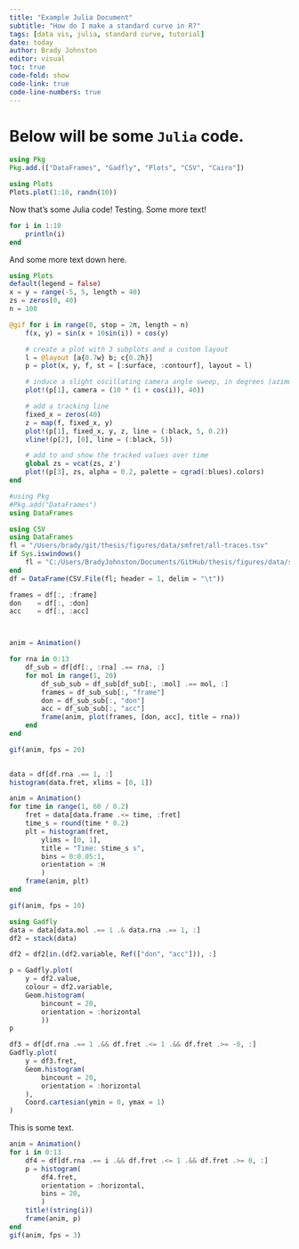 ```yaml
---
title: "Example Julia Document"
subtitle: "How do I make a standard curve in R?"
tags: [data vis, julia, standard curve, tutorial]
date: today
author: Brady Johnston
editor: visual
toc: true
code-fold: show
code-link: true
code-line-numbers: true  
---
```


# Below will be some `Julia` code.

```julia
using Pkg
Pkg.add.(["DataFrames", "Gadfly", "Plots", "CSV", "Cairo"])
```

```julia
using Plots
Plots.plot(1:10, randn(10))
```

Now that's some Julia code!
Testing.
Some more text!

```julia
for i in 1:10
    println(i)
end
```

And some more text down here.

```julia
using Plots
default(legend = false)
x = y = range(-5, 5, length = 40)
zs = zeros(0, 40)
n = 100

@gif for i in range(0, stop = 2π, length = n)
    f(x, y) = sin(x + 10sin(i)) + cos(y)

    # create a plot with 3 subplots and a custom layout
    l = @layout [a{0.7w} b; c{0.2h}]
    p = plot(x, y, f, st = [:surface, :contourf], layout = l)

    # induce a slight oscillating camera angle sweep, in degrees (azimuth, altitude)
    plot!(p[1], camera = (10 * (1 + cos(i)), 40))

    # add a tracking line
    fixed_x = zeros(40)
    z = map(f, fixed_x, y)
    plot!(p[1], fixed_x, y, z, line = (:black, 5, 0.2))
    vline!(p[2], [0], line = (:black, 5))

    # add to and show the tracked values over time
    global zs = vcat(zs, z')
    plot!(p[3], zs, alpha = 0.2, palette = cgrad(:blues).colors)
end
```

```julia
#using Pkg
#Pkg.add("DataFrames")
using DataFrames
```

```julia
using CSV
using DataFrames
fl = "/Users/brady/git/thesis/figures/data/smfret/all-traces.tsv"
if Sys.iswindows() 
    fl = "C:/Users/BradyJohnston/Documents/GitHub/thesis/figures/data/smfret/all-traces.tsv"
end 
df = DataFrame(CSV.File(fl; header = 1, delim = "\t"))
```

```julia
frames = df[:, :frame]
don    = df[:, :don]
acc    = df[:, :acc]



anim = Animation()

for rna in 0:13
    df_sub = df[df[:, :rna] .== rna, :]
    for mol in range(1, 20)
        df_sub_sub = df_sub[df_sub[:, :mol] .== mol, :]
        frames = df_sub_sub[:, "frame"]
        don = df_sub_sub[:, "don"]
        acc = df_sub_sub[:, "acc"]
        frame(anim, plot(frames, [don, acc], title = rna))
    end
end 

gif(anim, fps = 20)
        

```

```julia
data = df[df.rna .== 1, :]
histogram(data.fret, xlims = [0, 1])

anim = Animation()
for time in range(1, 60 / 0.2)
    fret = data[data.frame .<= time, :fret]
    time_s = round(time * 0.2)
    plt = histogram(fret, 
        ylims = [0, 1], 
        title = "Time: $time_s s",
        bins = 0:0.05:1, 
        orientation = :H
        )
    frame(anim, plt)
end

gif(anim, fps = 10)
```

```julia
using Gadfly
data = data[data.mol .== 1 .& data.rna .== 1, :]
df2 = stack(data)

df2 = df2[in.(df2.variable, Ref(["don", "acc"])), :]

p = Gadfly.plot(
    y = df2.value, 
    colour = df2.variable, 
    Geom.histogram(
        bincount = 20, 
        orientation = :horizontal
        ))
p
```

```julia
df3 = df[df.rna .== 1 .&& df.fret .<= 1 .&& df.fret .>= -0, :]
Gadfly.plot( 
    y = df3.fret, 
    Geom.histogram(
        bincount = 20, 
        orientation = :horizontal
    ), 
    Coord.cartesian(ymin = 0, ymax = 1)
)
```

This is some text.
```julia
anim = Animation()
for i in 0:13
    df4 = df[df.rna .== i .&& df.fret .<= 1 .&& df.fret .>= 0, :]
    p = histogram(
        df4.fret, 
        orientation = :horizontal, 
        bins = 20, 
        )
    title!(string(i))
    frame(anim, p)
end
gif(anim, fps = 3)
```
